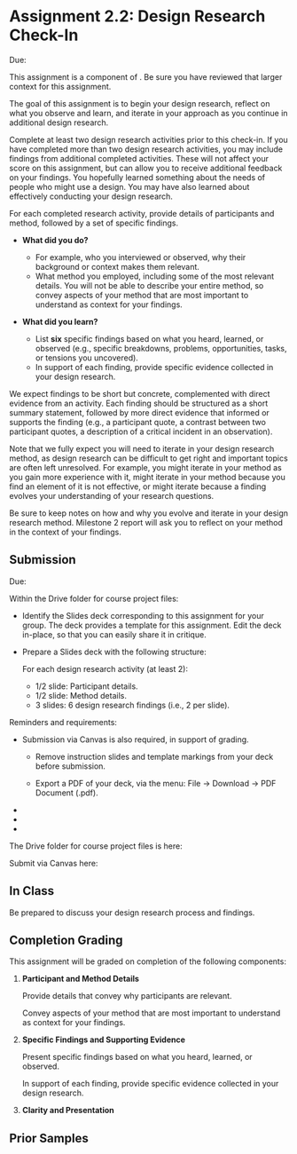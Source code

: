 

# Assignment 2.2: Design Research Check-In

<UnderDevelopment display={true} />

Due: <AssignmentDueDateTime assignmentKey={calendarData.assignments.assignment_2_2} />

This assignment is a component of <SiteLink linkKey={SiteLinks.milestone_2_top}/>.
Be sure you have reviewed that larger context for this assignment.

The goal of this assignment is to begin your design research,
reflect on what you observe and learn,
and iterate in your approach as you continue in additional design research.

Complete at least two design research activities prior to this check-in.
If you have completed more than two design research activities,
you may include findings from additional completed activities.
These will not affect your score on this assignment,
but can allow you to receive additional feedback on your findings.
You hopefully learned something about the needs of people who might use a design.
You may have also learned about effectively conducting your design research.

For each completed research activity,
provide details of participants and method,
followed by a set of specific findings.

- __What did you do?__
  - For example, who you interviewed or observed, why their background or context makes them relevant.
  - What method you employed, including some of the most relevant details.
    You will not be able to describe your entire method,
    so convey aspects of your method that are most important to understand as context for your findings.

- __What did you learn?__
  - List **six** specific findings based on what you heard, learned, or observed
    (e.g., specific breakdowns, problems, opportunities, tasks, or tensions you uncovered).
  - In support of each finding, provide specific evidence collected in your design research.

We expect findings to be short but concrete, complemented with direct evidence from an activity.
Each finding should be structured as a short summary statement,
followed by more direct evidence that informed or supports the finding
(e.g., a participant quote,
a contrast between two participant quotes,
a description of a critical incident in an observation).

Note that we fully expect you will need to iterate in your design research method,
as design research can be difficult to get right and important topics are often left unresolved.
For example, you might iterate in your method as you gain more experience with it,
might iterate in your method because you find an element of it is not effective,
or might iterate because a finding evolves your understanding of your research questions.

Be sure to keep notes on how and why you evolve and iterate in your design research method.
Milestone 2 report will ask you to reflect on your method in the context of your findings.

## Submission

Due: <AssignmentDueDateTime assignmentKey={calendarData.assignments.assignment_2_2} />

Within the Drive folder for course project files:

- Identify the Slides deck corresponding to this assignment for your group.
  The deck provides a template for this assignment.
  Edit the deck in-place, so that you can easily share it in critique.

- Prepare a Slides deck with the following structure:

  For each design research activity (at least 2):
    - 1/2 slide: Participant details.
    - 1/2 slide: Method details.
    - 3 slides: 6 design research findings (i.e., 2 per slide).

Reminders and requirements:

- Submission via Canvas is also required, in support of grading.
  - Remove instruction slides and template markings from your deck before submission.

  - Export a PDF of your deck, via the menu: File -> Download -> PDF Document (.pdf).

- <GroupAssignment />
- <ClarityAndPresentationReference />
- <ParticipantAnonymity />

The Drive folder for course project files is here:

<CourseDataLink linkKey={courseData.linkDriveProjectFiles} outerComponent="p"/>

Submit via Canvas here:

<AssignmentSubmitCanvasLink assignmentKey={calendarData.assignments.assignment_2_2} />

## In Class

Be prepared to discuss your design research process and findings.

## Completion Grading

This assignment will be graded on completion of the following components:

1. __Participant and Method Details__

   Provide details that convey why participants are relevant.

   Convey aspects of your method that are most important to understand as context for your findings.

2. __Specific Findings and Supporting Evidence__

   Present specific findings based on what you heard, learned, or observed.

   In support of each finding, provide specific evidence collected in your design research.

3. __Clarity and Presentation__

## Prior Samples

<PriorSamplesWarning />

<ProjectMilestoneSamples milestone='assignment2c' />
